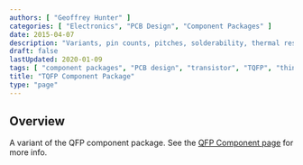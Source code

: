 ```yaml
---
authors: [ "Geoffrey Hunter" ]
categories: [ "Electronics", "PCB Design", "Component Packages" ]
date: 2015-04-07
description: "Variants, pin counts, pitches, solderability, thermal resistances, dimensions, land patterns, 3D models and more info for the TQFP component package."
draft: false
lastUpdated: 2020-01-09
tags: [ "component packages", "PCB design", "transistor", "TQFP", "thin quad flat pack", QFP ]
title: "TQFP Component Package"
type: "page"
---
```



## Overview

A variant of the QFP component package. See the [QFP Component page](../qfp-component-package) for more info.
